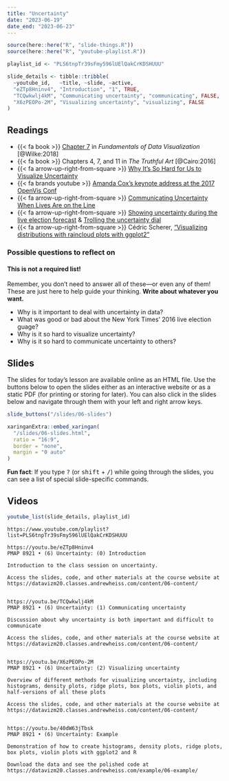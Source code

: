 ```yaml
---
title: "Uncertainty"
date: "2023-06-19"
date_end: "2023-06-23"
---
```


```r
source(here::here("R", "slide-things.R"))
source(here::here("R", "youtube-playlist.R"))

playlist_id <- "PLS6tnpTr39sFmy596lUElQakCrKDSHUUU"

slide_details <- tibble::tribble(
  ~youtube_id,   ~title, ~slide, ~active,
  "eZTp8Hninv4", "Introduction", "1", TRUE,
  "TCQwkwlj4kM", "Communicating uncertainty", "communicating", FALSE,
  "X6zPEOPo-2M", "Visualizing uncertainty", "visualizing", FALSE
)
```

## Readings

- {{< fa book >}} [Chapter 7](https://clauswilke.com/dataviz/histograms-density-plots.html) in *Fundamentals of Data Visualization* [@Wilke:2018]
- {{< fa book >}} Chapters 4, 7, and 11 in *The Truthful Art* [@Cairo:2016]
- {{< fa arrow-up-right-from-square >}} [Why It's So Hard for Us to Visualize Uncertainty](https://hbr.org/2016/11/why-its-so-hard-for-us-to-visualize-uncertainty)
- {{< fa brands youtube >}} [Amanda Cox's keynote address at the 2017 OpenVis Conf](https://www.youtube.com/watch?v=0L1tGo-DvD0)
- {{< fa arrow-up-right-from-square >}} [Communicating Uncertainty When Lives Are on the Line](https://eagereyes.org/blog/2017/communicating-uncertainty-when-lives-are-on-the-line)
- {{< fa arrow-up-right-from-square >}} [Showing uncertainty during the live election forecast](https://flowingdata.com/2016/11/15/showing-uncertainty-during-the-live-election-forecast/) & [Trolling the uncertainty dial](https://flowingdata.com/2017/06/27/trolling-the-uncertainty-dial/)
- {{< fa arrow-up-right-from-square >}} Cédric Scherer, ["Visualizing distributions with raincloud plots with ggplot2"](https://www.cedricscherer.com/2021/06/06/visualizing-distributions-with-raincloud-plots-with-ggplot2/)

### Possible questions to reflect on

::: {.callout-warning}
#### This is not a required list!

Remember, you don't need to answer all of these—or even any of them! These are just here to help guide your thinking. **Write about whatever you want.**
:::

- Why is it important to deal with uncertainty in data?
- What was good or bad about the New York Times' 2016 live election guage?
- Why is it so hard to visualize uncertainty?
- Why is it so hard to communicate uncertainty to others?


## Slides

The slides for today's lesson are available online as an HTML file. Use the buttons below to open the slides either as an interactive website or as a static PDF (for printing or storing for later). You can also click in the slides below and navigate through them with your left and right arrow keys.

```r
slide_buttons("/slides/06-slides")

xaringanExtra::embed_xaringan(
  "/slides/06-slides.html",
  ratio = "16:9",
  border = "none",
  margin = "0 auto"
)
```

:::{.callout-tip}
**Fun fact**: If you type <kbd>?</kbd> (or <kbd>shift</kbd> + <kbd>/</kbd>) while going through the slides, you can see a list of special slide-specific commands.
:::


## Videos

```r
youtube_list(slide_details, playlist_id)
```


```cat
https://www.youtube.com/playlist?list=PLS6tnpTr39sFmy596lUElQakCrKDSHUUU

https://youtu.be/eZTp8Hninv4
PMAP 8921 • (6) Uncertainty: (0) Introduction

Introduction to the class session on uncertainty.

Access the slides, code, and other materials at the course website at https://datavizm20.classes.andrewheiss.com/content/06-content/


https://youtu.be/TCQwkwlj4kM
PMAP 8921 • (6) Uncertainty: (1) Communicating uncertainty

Discussion about why uncertainty is both important and difficult to communicate 

Access the slides, code, and other materials at the course website at https://datavizm20.classes.andrewheiss.com/content/06-content/


https://youtu.be/X6zPEOPo-2M
PMAP 8921 • (6) Uncertainty: (2) Visualizing uncertainty

Overview of different methods for visualizing uncertainty, including histograms, density plots, ridge plots, box plots, violin plots, and half-versions of all these plots

Access the slides, code, and other materials at the course website at https://datavizm20.classes.andrewheiss.com/content/06-content/


https://youtu.be/40dW63jTbsk
PMAP 8921 • (6) Uncertainty: Example

Demonstration of how to create histograms, density plots, ridge plots, box plots, violin plots with ggplot2 and R

Download the data and see the polished code at https://datavizm20.classes.andrewheiss.com/example/06-example/
  
```
